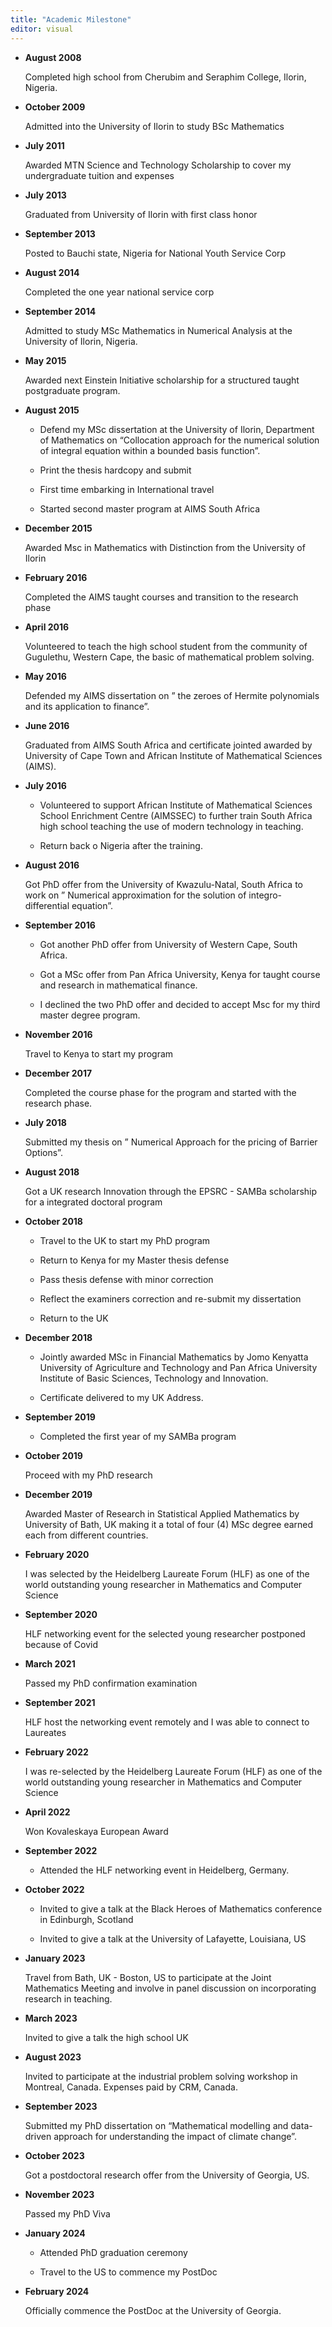 ```yaml
---
title: "Academic Milestone"
editor: visual
---
```


-   **August 2008**

    Completed high school from Cherubim and Seraphim College, Ilorin, Nigeria.

-   **October 2009**

    Admitted into the University of Ilorin to study BSc Mathematics

-   **July 2011**

    Awarded MTN Science and Technology Scholarship to cover my undergraduate tuition and expenses

-   **July 2013**

    Graduated from University of Ilorin with first class honor

-   **September 2013**

    Posted to Bauchi state, Nigeria for National Youth Service Corp

-   **August 2014**

    Completed the one year national service corp

-   **September 2014**

    Admitted to study MSc Mathematics in Numerical Analysis at the University of Ilorin, Nigeria.

-   **May 2015**

    Awarded next Einstein Initiative scholarship for a structured taught postgraduate program.

-   **August 2015**

    -   Defend my MSc dissertation at the University of Ilorin, Department of Mathematics on "Collocation approach for the numerical solution of integral equation within a bounded basis function".

    -   Print the thesis hardcopy and submit

    -   First time embarking in International travel

    -   Started second master program at AIMS South Africa

-   **December 2015**

    Awarded Msc in Mathematics with Distinction from the University of Ilorin

-   **February 2016**

    Completed the AIMS taught courses and transition to the research phase

-   **April 2016**

    Volunteered to teach the high school student from the community of Gugulethu, Western Cape, the basic of mathematical problem solving.

-   **May 2016**

    Defended my AIMS dissertation on " the zeroes of Hermite polynomials and its application to finance".

-   **June 2016**

    Graduated from AIMS South Africa and certificate jointed awarded by University of Cape Town and African Institute of Mathematical Sciences (AIMS).

-   **July 2016**

    -   Volunteered to support African Institute of Mathematical Sciences School Enrichment Centre (AIMSSEC) to further train South Africa high school teaching the use of modern technology in teaching.

    -   Return back o Nigeria after the training.

-   **August 2016**

    Got PhD offer from the University of Kwazulu-Natal, South Africa to work on " Numerical approximation for the solution of integro-differential equation".

-   **September 2016**

    -   Got another PhD offer from University of Western Cape, South Africa.

    -   Got a MSc offer from Pan Africa University, Kenya for taught course and research in mathematical finance.

    -   I declined the two PhD offer and decided to accept Msc for my third master degree program.

-   **November 2016**

    Travel to Kenya to start my program

-   **December 2017**

    Completed the course phase for the program and started with the research phase.

-   **July 2018**

    Submitted my thesis on " Numerical Approach for the pricing of Barrier Options".

-   **August 2018**

    Got a UK research Innovation through the EPSRC - SAMBa scholarship for a integrated doctoral program


-   **October 2018**

    -   Travel to the UK to start my PhD program

    -   Return to Kenya for my Master thesis defense

    -   Pass thesis defense with minor correction

    -   Reflect the examiners correction and re-submit my dissertation

    -   Return to the UK

-   **December 2018**

    -   Jointly awarded MSc in Financial Mathematics by Jomo Kenyatta University of Agriculture and Technology and Pan Africa University Institute of Basic Sciences, Technology and Innovation.

    -   Certificate delivered to my UK Address.

-   **September 2019**

    -   Completed the first year of my SAMBa program

-   **October 2019**

    Proceed with my PhD research

-   **December 2019**

    Awarded Master of Research in Statistical Applied Mathematics by University of Bath, UK making it a total of four (4) MSc degree earned each from different countries.

-   **February 2020**

    I was selected by the Heidelberg Laureate Forum (HLF) as one of the world outstanding young researcher in Mathematics and Computer Science

-   **September 2020**

    HLF networking event for the selected young researcher postponed because of Covid

-   **March 2021**

    Passed my PhD confirmation examination

-   **September 2021**

    HLF host the networking event remotely and I was able to connect to Laureates

-   **February 2022**

    I was re-selected by the Heidelberg Laureate Forum (HLF) as one of the world outstanding young researcher in Mathematics and Computer Science

-   **April 2022**

    Won Kovaleskaya European Award

-   **September 2022**

    -   Attended the HLF networking event in Heidelberg, Germany.

-   **October 2022**

    -   Invited to give a talk at the Black Heroes of Mathematics conference in Edinburgh, Scotland

    -   Invited to give a talk at the University of Lafayette, Louisiana, US

-   **January 2023**

    Travel from Bath, UK - Boston, US to participate at the Joint Mathematics Meeting and involve in panel discussion on incorporating research in teaching.

-   **March 2023**

    Invited to give a talk the high school UK

-   **August 2023**

    Invited to participate at the industrial problem solving workshop in Montreal, Canada. Expenses paid by CRM, Canada.

-   **September 2023**

    Submitted my PhD dissertation on "Mathematical modelling and data-driven approach for understanding the impact of climate change".

-   **October 2023**

    Got a postdoctoral research offer from the University of Georgia, US.

-   **November 2023**

    Passed my PhD Viva

-   **January 2024**

    -   Attended PhD graduation ceremony

    -   Travel to the US to commence my PostDoc

-   **February 2024**

    Officially commence the PostDoc at the University of Georgia.
